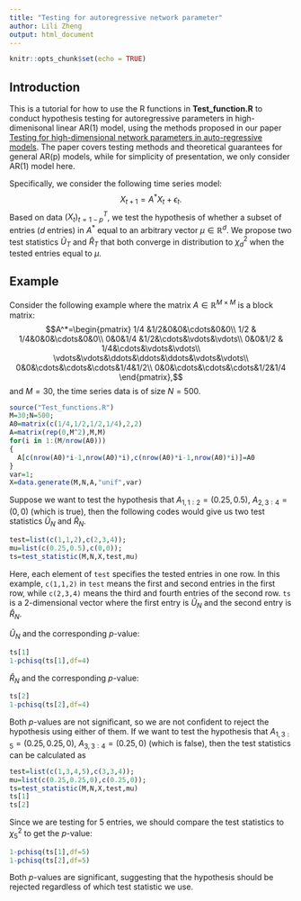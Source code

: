 ```yaml
---
title: "Testing for autoregressive network parameter"
author: Lili Zheng
output: html_document
---
```


```r
knitr::opts_chunk$set(echo = TRUE)
```

## Introduction

This is a tutorial for how to use the R functions in **Test_function.R** to conduct hypothesis testing for autoregressive parameters in high-dimenisonal linear AR(1) model, using the methods proposed in our paper [Testing for high-dimensional network parameters in auto-regressive models](https://projecteuclid.org/euclid.ejs/1576119708). The paper covers testing methods and theoretical guarantees for general AR(p) models, while for simplicity of presentation, we only consider AR(1) model here.

Specifically, we consider the following time series model: $$X_{t+1}=A^*X_t+\epsilon_t.$$ Based on data $(X_t)_{t=1-p}^{T}$, we test the hypothesis of whether a subset of entries ($d$ entries) in $A^*$ equal to an arbitrary vector $\mu\in \mathbb{R}^d$. We propose two test statistics $\tilde{U}_{T}$ and $\hat{R}_{T}$ that both converge in distribution to $\chi_d^2$ when the tested entries equal to $\mu$. 


## Example

Consider the following example where the matrix $A\in \mathbb{R}^{M\times M}$ is a block matrix:
$$A^*=\begin{pmatrix}
	1/4 &1/2&0&0&\cdots&0&0\\
	1/2 & 1/4&0&0&\cdots&0&0\\
	0&0&1/4 &1/2&\cdots&\vdots&\vdots\\
	0&0&1/2 & 1/4&\cdots&\vdots&\vdots\\
	\vdots&\vdots&\ddots&\ddots&\ddots&\vdots&\vdots\\
	0&0&\cdots&\cdots&\cdots&1/4&1/2\\
	0&0&\cdots&\cdots&\cdots&1/2&1/4
	\end{pmatrix},$$
and $M=30$, the time series data is of size $N=500$.
```r
source("Test_functions.R")
M=30;N=500;
A0=matrix(c(1/4,1/2,1/2,1/4),2,2)
A=matrix(rep(0,M^2),M,M)
for(i in 1:(M/nrow(A0)))
{
  A[c(nrow(A0)*i-1,nrow(A0)*i),c(nrow(A0)*i-1,nrow(A0)*i)]=A0
}
var=1;
X=data.generate(M,N,A,"unif",var)
```
Suppose we want to test the hypothesis that $A_{1,1:2}=(0.25,0.5)$, $A_{2,3:4}=(0,0)$ (which is true), then the following codes would give us two test statistics $\tilde{U}_N$ and $\hat{R}_N$.
```r
test=list(c(1,1,2),c(2,3,4));
mu=list(c(0.25,0.5),c(0,0));
ts=test_statistic(M,N,X,test,mu)
```
Here, each element of `test` specifies the tested entries in one row. In this example, `c(1,1,2)` in `test` means the first and second entries in the first row, while `c(2,3,4)` means the third and fourth entries of the second row. `ts` is a 2-dimensional vector where the first entry is $\tilde{U}_N$ and the second entry is $\hat{R}_N$.

$\tilde{U}_N$ and the corresponding $p$-value:
```r
ts[1]
1-pchisq(ts[1],df=4)
```
$\hat{R}_N$ and the corresponding $p$-value:
```r
ts[2]
1-pchisq(ts[2],df=4)
```
Both $p$-values are not significant, so we are not confident to reject the hypothesis using either of them.
If we want to test the hypothesis that $A_{1,3:5}=(0.25,0.25,0)$, $A_{3,3:4}=(0.25,0)$ (which is false), then the test statistics can be calculated as 
```r
test=list(c(1,3,4,5),c(3,3,4));
mu=list(c(0.25,0.25,0),c(0.25,0));
ts=test_statistic(M,N,X,test,mu)
ts[1]
ts[2]
```
Since we are testing for 5 entries, we should compare the test statistics to $\chi_5^2$ to get the $p$-value:
```r
1-pchisq(ts[1],df=5)
1-pchisq(ts[2],df=5)
```
Both $p$-values are significant, suggesting that the hypothesis should be rejected regardless of which test statistic we use.